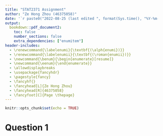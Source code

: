 ```yaml
---
title: "STAT2371 Assignment"
author: "Ze Hong Zhou (46375058)"
date: '`r paste0("2022-08-25 (last edited ", format(Sys.time(), "%Y-%m-%d"), ")")`'
output:
  bookdown::pdf_document2:
    toc: false
    number_sections: false
    extra_dependencies: ["enumitem"]
header-includes:
  - \renewcommand{\labelenumi}{\textbf{(\alph{enumi})}}
  - \renewcommand{\labelenumii}{\textbf{(\roman{enumii})}}
  - \newcommand{\benum}{\begin{enumerate}[resume]}
  - \newcommand{\eenum}{\end{enumerate}}
  - \allowdisplaybreaks
  - \usepackage{fancyhdr}
  - \pagestyle{fancy}
  - \fancyhf{}
  - \fancyhead[L]{Ze Hong Zhou}
  - \fancyhead[R]{46375058}
  - \fancyfoot[C]{Page \thepage}
---
```


```r
knitr::opts_chunk$set(echo = TRUE)
```

# Question 1

